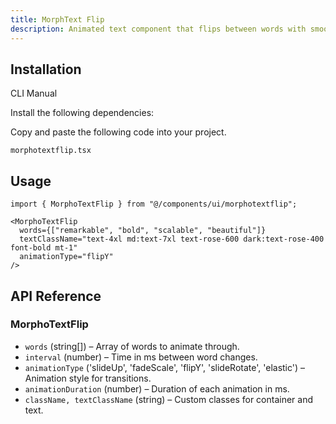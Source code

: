 ```yaml
---
title: MorphText Flip
description: Animated text component that flips between words with smooth transitions.
---
```


<ComponentPreview
  name="morphotextflip-demo"
  className="p-0"
  description="flips words with smooth transitions."
/>

## Installation

<Tabs defaultValue="cli" className="w-full">
  <TabsList>
    <TabsTrigger value="cli">CLI</TabsTrigger>
    <TabsTrigger value="manual">Manual</TabsTrigger>
  </TabsList>
  <TabsContent value="cli">
    <PkgOptions name="morphotextflip" />
  </TabsContent>
  <TabsContent value="manual">
    <Steps>

<Step>Install the following dependencies:</Step>
<DepsOptions name="framer-motion" />

<Step>Copy and paste the following code into your project.</Step>
<p>
  <code>morphotextflip.tsx</code>
</p>
<ComponentSource name="morphotextflip" />

</Steps>
  </TabsContent>
</Tabs>

## Usage

```tsx
import { MorphoTextFlip } from "@/components/ui/morphotextflip";
```

```tsx
<MorphoTextFlip
  words={["remarkable", "bold", "scalable", "beautiful"]}
  textClassName="text-4xl md:text-7xl text-rose-600 dark:text-rose-400 font-bold mt-1"
  animationType="flipY"
/>
```

## API Reference

### MorphoTextFlip

- `words` (string[]) – Array of words to animate through.
- `interval` (number) – Time in ms between word changes.
- `animationType` ('slideUp', 'fadeScale', 'flipY', 'slideRotate', 'elastic') – Animation style for transitions.
- `animationDuration` (number) – Duration of each animation in ms.
- `className, textClassName` (string) – Custom classes for container and text.

